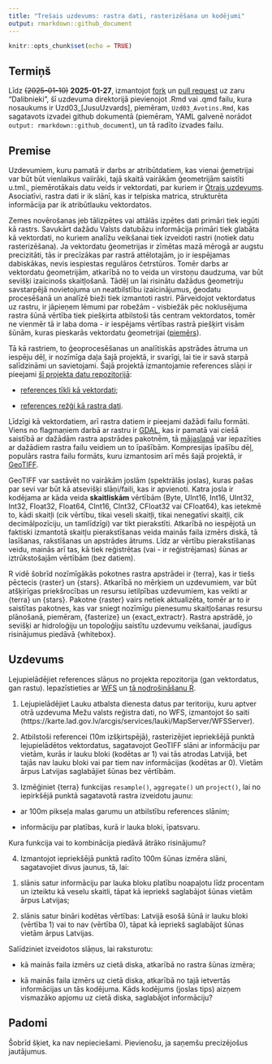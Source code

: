 ```yaml
---
title: "Trešais uzdevums: rastra dati, rasterizēšana un kodējumi"
output: rmarkdown::github_document
---
```


```r
knitr::opts_chunk$set(echo = TRUE)
```


## Termiņš

Līdz ~~(2025-01-10)~~ **2025-01-27**, izmantojot 
[fork](https://docs.github.com/en/pull-requests/collaborating-with-pull-requests/working-with-forks/fork-a-repo) 
un [pull request](https://docs.github.com/en/pull-requests/collaborating-with-pull-requests/proposing-changes-to-your-work-with-pull-requests/creating-a-pull-request-from-a-fork) uz zaru "Dalibnieki", 
šī uzdevuma direktorijā pievienojot .Rmd vai .qmd failu, kura nosaukums ir 
Uzd03_[JusuUzvards], piemēram, `Uzd03_Avotins.Rmd`, kas sagatavots izvadei github 
dokumentā (piemēram, YAML galvenē norādot `output: rmarkdown::github_document`), 
un tā radīto izvades failu.

## Premise

Uzdevumiem, kuru pamatā ir darbs ar atribūtdatiem, kas vienai ģemetrijai var būt 
būt vienlaikus vaiirāki, tajā skaitā vairākām ģeometrijām saistīti u.tml., piemērotākais 
datu veids ir vektordati, par kuriem ir [Otrais uzdevums](./Uzd02/Uzdevums02.md). 
Asociatīvi, rastra dati ir ik slānī, kas ir telpiska matrica, strukturēta 
informācija par ik atribūtlauku vektordatos. 

Zemes novērošanas jeb tālizpētes vai attālās izpētes dati primāri tiek iegūti kā rastrs. 
Savukārt dažādu Valsts datubāzu informācija primāri tiek glabāta kā vektordati, no kuriem 
analīžu veikšanai tiek izveidoti rastri (notiek datu rasterizēšana). Ja vektordatu 
ģeometrijas ir zīmētas mazā mērogā ar augstu precizitāti, tās ir precīzākas par rastrā 
attēlotajām, jo ir iespējamas dabiskākas, nevis iespiestas regulāros četrstūros. 
Tomēr darbs ar vektordatu ģeometrijām, atkarībā no to veida un virstoņu daudzuma, var 
būt sevišķi izaicinošs skaitļošanā. Tādēļ un lai risinātu dažādus ģeometriju savstarpējā 
novietojuma un neatbilstību izaicinājumus, ģeodatu procesēšanā un analīzē bieži tiek 
izmantoti rastri. Pārveidojot vektordatus uz rastru, ir jāpieņem lēmumi par 
robežām - visbiežāk pēc noklusējuma rastra šūnā vērtība tiek piešķirta atbilstoši 
tās centram vektordatos, tomēr ne vienmēr tā ir laba doma - ir iespējams vērtības rastrā 
piešķirt visām šūnām, kuras pieskarās vektordatu ģeometrijai 
([piemērs](https://r.geocompx.org/raster-vector#rasterization)).

Tā kā rastriem, to ģeoprocesēšanas un analītiskās apstrādes ātruma un iespēju dēļ, ir 
nozīmīga daļa šajā projektā, ir svarīgi, lai tie ir savā starpā salīdzināmi un savietojami. 
Šajā projektā izmantojamie references slāņi ir pieejami 
[šī projekta datu repozitorijā](https://zenodo.org/communities/hiqbiodiv/records?q=&l=list&p=1&s=10&sort=newest):

- [references tīkli kā vektordati](https://zenodo.org/records/14277114);

- [references režģi kā rastra dati](https://zenodo.org/records/14497070).

Līdzīgi kā vektordatiem, arī rastra datiem ir pieejami dažādi failu formāti. Viens 
no flagmaņiem darbā ar rastru ir [GDAL](https://gdal.org/en/stable/index.html), 
kas ir pamatā vai ciešā saistībā ar dažādām rastra apstrādes 
pakotnēm, tā [mājaslapā](https://gdal.org/en/stable/drivers/raster/index.html) 
var iepazīties ar dažādiem rastra failu veidiem un to īpašībām. Kompresijas īpašību dēļ, 
populārs rastra failu formāts, kuru izmantosim arī mēs šajā projektā, ir 
[GeoTIFF](https://gdal.org/en/stable/drivers/raster/gtiff.html#raster-gtiff). 

GeoTIFF var sastāvēt no vairākām joslām (spektrālās joslas), kuras pašas par sevi 
var būt kā atsevišķi slāņi/faili, kas ir apvienoti. Katra josla ir kodējama ar kāda
veida **skaitliskām** vērtībām (Byte, UInt16, Int16, UInt32, Int32, Float32, Float64, CInt16, CInt32, 
CFloat32 vai CFloat64), kas ietekmē to, kādi skaitļi (cik vērtību, tikai veseli skaitļi, tikai nenegatīvi skaitļi, 
cik decimālpozīciju, un tamlīdzīgi) var tikt pierakstīti. Atkarībā no 
iespējotā un faktiski izmantotā skaitļu pierakstīšanas veida mainās faila izmērs 
diskā, tā lasīšanas, rakstīšanas un apstrādes ātrums. Līdz ar vērtību 
pierakstīšanas veidu, mainās arī tas, kā tiek reģistrētas (vai - ir reģistrējamas) šūnas 
ar iztrūkstošajām vērtībām (bez datiem). 

R vidē šobrīd nozīmīgākās pokotnes rastra apstrādei ir {terra}, kas ir tiešs pēctecis 
{raster} un {stars}. Atkarībā no mērķiem un uzdevumiem, var būt atšķirīgas priekšrocības 
un resursu ietilpības uzdevumiem, kas veikti ar {terra} un {stars}. Pakotne {raster} vairs 
netiek aktualizēta, tomēr ar to ir saistītas pakotnes, kas var sniegt nozīmīgu pienesumu 
skaitļošanas resursu plānošanā, piemēram, {fasterize} un {exact_extractr}. Rastra apstrādē, 
jo sevišķi ar hidroloģiju un topoloģiju saistītu uzdevumu veikšanai, jaudīgus risinājumus 
piedāvā {whitebox}.

## Uzdevums

Lejupielādējiet references slāņus no projekta repozitorija (gan vektordatus, gan rastu). 
Iepazīstieties ar [WFS](https://docs.geoserver.org/main/en/user/services/wfs/reference.html) un [tā nodrošināšanu R](https://tutorials.inbo.be/tutorials/spatial_wfs_services/).

1. Lejupielādējiet Lauku atbalsta dienesta datus par teritoriju, kuru aptver otrā 
uzdevuma Mežu valsts reģistra dati, no WFS, izmantojot šo saiti 
(https://karte.lad.gov.lv/arcgis/services/lauki/MapServer/WFSServer). 

2. Atbilstoši referencei (10m izšķirtspējā), rasterizējiet iepriekšējā punktā 
lejupielādētos vektordatus, sagatavojot GeoTIFF slāni ar informāciju par vietām, 
kurās ir lauku bloki (kodētas ar 1) vai tās atrodas Latvijā, bet tajās nav lauku 
bloki vai par tiem nav informācijas (kodētas ar 0). Vietām ārpus Latvijas saglabājiet 
šūnas bez vērtībām.

3. Izmēģiniet {terra} funkcijas `resample()`, `aggregate()` un `project()`, lai no 
iepirkšējā punktā sagatavotā rastra izveidotu jaunu: 

- ar 100m pikseļa malas garumu un atbilstību references slānim;

- informāciju par platības, kurā ir lauka bloki, īpatsvaru. 

Kura funkcija vai to kombinācija piedāvā ātrāko risinājumu?

4. Izmantojot iepriekšējā punktā radīto 100m šūnas izmēra slāni, sagatavojiet divus 
jaunus, tā, lai:

1) slānis satur informāciju par lauka bloku platību noapaļotu līdz procentam un 
izteiktu kā veselu skaitli, tāpat kā iepriekš saglabājot šūnas vietām 
ārpus Latvijas;

2) slānis satur bināri kodētas vērtības: Latvijā esošā šūnā ir lauku 
bloki (vērtība 1) vai to nav (vērtība 0), tāpat kā iepriekš saglabājot šūnas vietām 
ārpus Latvijas.

Salīdziniet izveidotos slāņus, lai raksturotu:

- kā mainās faila izmērs uz cietā diska, atkarībā no rastra šūnas izmēra;

- kā mainās faila izmērs uz cietā diska, atkarībā no tajā ietvertās informācijas 
un tās kodējuma. Kāds kodējums (joslas tips) aizņem vismazāko apjomu uz cietā diska, 
saglabājot informāciju?


## Padomi

Šobrīd šķiet, ka nav nepieciešami. Pievienošu, ja saņemšu precizējošus 
jautājumus.